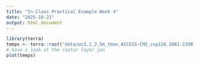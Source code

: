 ```yaml
---
title: "In-Class Practical Example Week 4"
date: "2025-10-21"
output: html_document
---
```



```r
library(terra)
temps <- terra::rast("data/wc2.1_2.5m_tmax_ACCESS-CM2_ssp126_2081-2100.tif")
# have a look at the raster layer jan
plot(temps)
```


